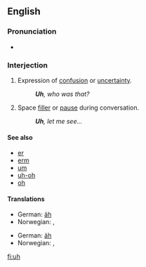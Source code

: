 ==English==

===Pronunciation===
*{{audio|en-us-uh.ogg|Audio (US)}}

===Interjection===
{{en-intj}}

# Expression of [[confusion]] or [[uncertainty]].
#: '''''Uh''', who was that?''
# Space [[filler]] or [[pause]] during conversation.
#: '''''Uh''', let me see...''
<!-- # Used with [[vibrator]] in your [[voice]] ?? -->

====See also====
*[[er]]
*[[erm]]
*[[um]]
*[[uh-oh]]
*[[oh]]

====Translations====
{{trans-top|expression of confusion or uncertainty}}
*German: [[äh]]
*Norwegian: {{t-|no|eh}}, {{t-|no|øh}}
{{trans-mid}}
{{trans-bottom}}

{{trans-top|space filler or pause during conversation}}
*German: [[äh]]
*Norwegian: {{t-|no|eh}}, {{t-|no|øh}}
{{trans-mid}}
{{trans-bottom}}


[[fi:uh]]